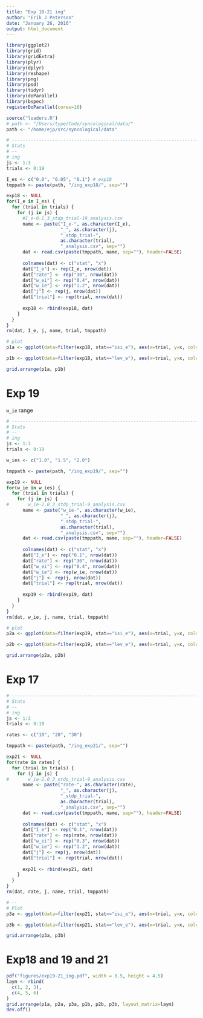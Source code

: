 ```yaml
---
title: "Exp 18-21 ing"
author: "Erik J Peterson"
date: "January 26, 2016"
output: html_document
---
```


```r
library(ggplot2)
library(grid)
library(gridExtra)
library(plyr)
library(dplyr)
library(reshape)
library(png)
library(psd)
library(tidyr)
library(doParallel)
library(bspec)
registerDoParallel(cores=10)

source("loaders.R")
# path <- "/Users/type/Code/syncological/data/"
path <- "/home/ejp/src/syncological/data"
```


```r
# -----------------------------------------------------------------------
# Stats
# --
# ing
js <- 1:3
trials <- 0:19

I_es <- c("0.0", "0.05", "0.1") # exp18
tmppath <- paste(path, "/ing_exp18/", sep="")

exp18 <- NULL
for(I_e in I_es) {
  for (trial in trials) {
    for (j in js) {
      #I_e-0.1_3_stdp_trial-19_analysis.csv
      name <- paste("I_e-", as.character(I_e),
                    "_", as.character(j),
                    "_stdp_trial-",
                    as.character(trial),
                    "_analysis.csv", sep="")
      dat <- read.csv(paste(tmppath, name, sep=""), header=FALSE)
      
      colnames(dat) <- c("stat", "x")
      dat["I_e"] <- rep(I_e, nrow(dat))
      dat["rate"] <- rep("30", nrow(dat))
      dat["w_ei"] <- rep("0.4", nrow(dat))
      dat["w_ie"] <- rep("1.2", nrow(dat))
      dat["j"] <- rep(j, nrow(dat))
      dat["trial"] <- rep(trial, nrow(dat))
      
      exp18 <- rbind(exp18, dat)
    }
  }
}
rm(dat, I_e, j, name, trial, tmppath)

# plot
p1a <- ggplot(data=filter(exp18, stat=="isi_e"), aes(x=trial, y=x, color=I_e)) + geom_point() + xlab("trials") + ylab("ISI synchrony") + theme_classic() + xlim(0,20) + ylim(0.5, 1.0)

p1b <- ggplot(data=filter(exp18, stat=="lev_e"), aes(x=trial, y=x, color=I_e)) + geom_point() + xlab("trials") + ylab("Code fidelity") + theme_classic() + xlim(0,20) # + ylim(500, 3500)

grid.arrange(p1a, p1b)
```


# Exp 19

`w_ie` range

```r
# -----------------------------------------------------------------------
# Stats
# --
# ing
js <- 1:3
trials <- 0:19

w_ies <- c("1.0", "1.5", "2.0")

tmppath <- paste(path, "/ing_exp19/", sep="")

exp19 <- NULL
for(w_ie in w_ies) {
  for (trial in trials) {
    for (j in js) {
#       w_ie-2.0_3_stdp_trial-9_analysis.csv
      name <- paste("w_ie-", as.character(w_ie),
                    "_", as.character(j),
                    "_stdp_trial-",
                    as.character(trial),
                    "_analysis.csv", sep="")
      dat <- read.csv(paste(tmppath, name, sep=""), header=FALSE)
      
      colnames(dat) <- c("stat", "x")
      dat["I_e"] <- rep("0.1", nrow(dat))
      dat["rate"] <- rep("30", nrow(dat))
      dat["w_ei"] <- rep("0.4", nrow(dat))
      dat["w_ie"] <- rep(w_ie, nrow(dat))
      dat["j"] <- rep(j, nrow(dat))
      dat["trial"] <- rep(trial, nrow(dat))
      
      exp19 <- rbind(exp19, dat)
    }
  }
}
rm(dat, w_ie, j, name, trial, tmppath)

# plot
p2a <- ggplot(data=filter(exp19, stat=="isi_e"), aes(x=trial, y=x, color=w_ie)) + geom_point() + xlab("trials") + ylab("ISI synchrony") + theme_classic() + xlim(0,20) + ylim(0.5, 1.0)

p2b <- ggplot(data=filter(exp19, stat=="lev_e"), aes(x=trial, y=x, color=w_ie)) + geom_point() + xlab("trials") + ylab("Code fidelity") + theme_classic() + xlim(0,20) # + ylim(500, 3500)

grid.arrange(p2a, p2b)
```


# Exp 17

```r
# -----------------------------------------------------------------------
# Stats
# --
# ing
js <- 1:3
trials <- 0:19

rates <- c("10", "20", "30")

tmppath <- paste(path, "/ing_exp21/", sep="")

exp21 <- NULL
for(rate in rates) {
  for (trial in trials) {
    for (j in js) {
#       w_ie-2.0_3_stdp_trial-9_analysis.csv
      name <- paste("rate-", as.character(rate),
                    "_", as.character(j),
                    "_stdp_trial-",
                    as.character(trial),
                    "_analysis.csv", sep="")
      dat <- read.csv(paste(tmppath, name, sep=""), header=FALSE)
      
      colnames(dat) <- c("stat", "x")
      dat["I_e"] <- rep("0.1", nrow(dat))
      dat["rate"] <- rep(rate, nrow(dat))
      dat["w_ei"] <- rep("0.3", nrow(dat))
      dat["w_ie"] <- rep("1.2", nrow(dat))
      dat["j"] <- rep(j, nrow(dat))
      dat["trial"] <- rep(trial, nrow(dat))
      
      exp21 <- rbind(exp21, dat)
    }
  }
}
rm(dat, rate, j, name, trial, tmppath)

# --
# Plot
p3a <- ggplot(data=filter(exp21, stat=="isi_e"), aes(x=trial, y=x, color=rate)) + geom_point() + xlab("trials") + ylab("ISI synchrony") + theme_classic() + xlim(0,20) + ylim(0.5, 1.0)

p3b <- ggplot(data=filter(exp21, stat=="lev_e"), aes(x=trial, y=x, color=rate)) + geom_point() + xlab("trials") + ylab("Code fidelity") + theme_classic() + xlim(0,20) # + ylim(500, 3500)

grid.arrange(p3a, p3b)
```



# Exp18 and 19 and 21

```r
pdf("figures/exp19-21_ing.pdf", width = 8.5, height = 4.5)
laym <- rbind(
  c(1, 2, 3),
  c(4, 5, 6)  
)
grid.arrange(p1a, p2a, p3a, p1b, p2b, p3b, layout_matrix=laym)
dev.off()

```
